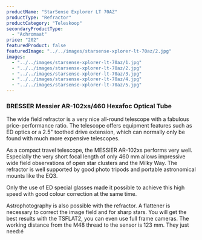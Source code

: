 ```yaml
---
productName: "StarSense Explorer LT 70AZ"
productType: "Refractor"
productCategory: "Teleskoop"
secondaryProductType:
  - "Achromaat"
price: "202"
featuredProduct: false
featuredImage: "../../images/starsense-xplorer-lt-70az/2.jpg"
images:
  - "../../images/starsense-xplorer-lt-70az/1.jpg"
  - "../../images/starsense-xplorer-lt-70az/2.jpg"
  - "../../images/starsense-xplorer-lt-70az/3.jpg"
  - "../../images/starsense-xplorer-lt-70az/4.jpg"
  - "../../images/starsense-xplorer-lt-70az/5.jpg"
---
```


### BRESSER Messier AR-102xs/460 Hexafoc Optical Tube
The wide field refractor is a very nice all-round telescope with a fabulous price-performance ratio. The telescope offers equipment features such as ED optics or a 2.5" toothed drive extension, which can normally only be found with much more expensive telescopes.

As a compact travel telescope, the MESSIER AR-102xs performs very well. Especially the very short focal length of only 460 mm allows impressive wide field observations of open star clusters and the Milky Way. The refractor is well supported by good photo tripods and portable astronomical mounts like the EQ3.

Only the use of ED special glasses made it possible to achieve this high speed with good colour correction at the same time.

Astrophotography is also possible with the refractor. A flattener is necessary to correct the image field and for sharp stars. You will get the best results with the TSFLAT2, you can even use full frame cameras. The working distance from the M48 thread to the sensor is 123 mm. They just need:é